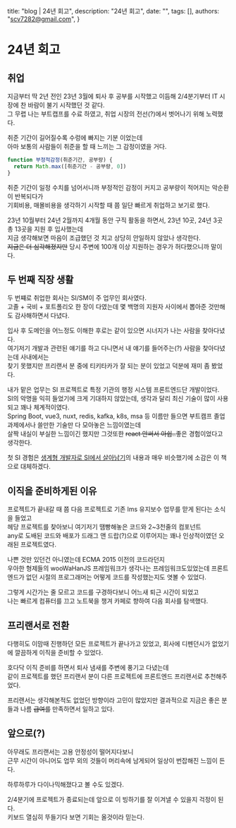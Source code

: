   title: "blog | 24년 회고",
  description: "24년 회고",
  date: "",
  tags: [],
  authors: "scv7282@gmail.com",
}

# 24년 회고

## 취업

지금부터 딱 2년 전인 23년 3월에 퇴사 후 공부를 시작했고 이듬해 2/4분기부터 IT 시장에 찬 바람이 불기 시작했던 것 같다.\
그 무렵 나는 부트캡프를 수료 하였고, 취업 시장의 전선(?)에서 벗어나기 위해 노력했다.

취준 기간이 길어질수록 수렁에 빠지는 기분 이었는데\
아마 보통의 사람들이 취준을 할 때 느끼는 그 감정이였을 거다.

```js
function 부정적감정(취준기간, 공부량) {
  return Math.max([취준기간 - 공부량, 0])
}
```

취준 기간이 일정 수치를 넘어서니까 부정적인 감정이 커지고 공부량이 적어지는 악순환이 반복되다가\
기회비용, 매몰비용을 생각하기 시작할 때 쯤 일단 빠르게 취업하고 보기로 했다.

<MDXImage src="/images/naweb_capture_power.png" width={460} className="m-2" />

23년 10월부터 24년 2월까지 4개월 동안 구직 활동을 하면서, 23년 10곳, 24년 3곳 총 13곳을 지원 후 입사했는데\
지금 생각해보면 마음이 조급했던 것 치고 상당히 안일하지 않았나 생각한다.\
~~지금은 더 심각해졌지만~~ 당시 주변에 100개 이상 지원하는 경우가 허다했으니까 말이다.

## 두 번째 직장 생활

두 번쨰로 취업한 회사는 SI/SM이 주 업무인 회사였다.\
고졸 + 국비 + 포트폴리오 한 장이 다였는데 몇 백명의 지원자 사이에서 뽑아준 것만해도 감사해하면서 다녔다.

입사 후 도메인을 어느정도 이해한 후로는 같이 있으면 시너지가 나는 사람을 찾아다녔다.\
여기저기 개발과 관련된 얘기를 하고 다니면서 내 얘기를 들어주는(?) 사람을 찾아다녔는데 사내에서는\
찾기 못했지만 프리랜서 분 중에 티키타카가 잘 되는 분이 있었고 덕분에 재미 좀 봤었다.

내가 맡은 업무는 SI 프로젝트로 특정 기관의 행정 시스템 프론트엔드단 개발이었다.\
SI의 악명을 익히 들었기에 크게 기대하지 않았는데, 생각과 달리 최신 기술이 많이 사용되고 꽤나 체계적이였다.\
Spring Boot, vue3, nuxt, redis, kafka, k8s, msa 등 이름만 들으면 부트캠프 졸업 과제에서나 쓸만한 기술만 다 모아놓은 느낌이였는데\
살짝 내실이 부실한 느낌이긴 했지만 그것또한 ~~react 안써서 아쉽..~~좋은 경험이었다고 생각한다.

첫 SI 경험은 [생계형 개발자로 SI에서 살아남기](https://www.yes24.com/product/goods/96264038)의 내용과 매우 비슷했기에 소감은 이 책으로 대체하겠다.

## 이직을 준비하게된 이유

프로젝트가 끝내갈 때 쯤 다음 프로젝트로 기존 lms 유지보수 업무를 맏게 된다는 소식을 들었고\
헤당 프로젝트를 찾아보니 여기저기 땜빵해놓은 코드와 2~3천줄의 컴포넌트\
any로 도배된 코드와 배포가 드래그 앤 드랍(?)으로 이루어지는 꽤나 인상적이였던 오래된 프로젝트였다.

나쁜 것만 있던건 아니였는데 ECMA 2015 이전의 코드라던지\
우아한 형제들의 wooWaHanJS 프레임워크가 생각나는 프레임워크도있었는데 프론트엔드가 없던 시절의 프로그래머는 어떻게 코드를 작성했는지도 엿볼 수 있었다.

그렇게 시간가는 줄 모르고 코드를 구경하다보니 어느새 퇴근 시간이 되었고\
나는 빠르게 컴퓨터를 끄고 노트북을 챙겨 카페로 향하여 다음 회사를 탐색했다.

## 프리랜서로 전환

다행히도 이맘때 진행하던 모든 프로젝트가 끝나가고 있었고, 회사에 디펜던시가 없었기에 깔끔하게 이직을 준비할 수 있었다.

호다닥 이직 준비를 하면서 퇴사 냄새를 주변에 풍기고 다녔는데\
같이 프로젝트를 했던 프리랜서 분이 다른 프로젝트에 프론트엔드 프리랜서로 추천해주었다.

프리랜서는 생각해본적도 없었던 방향이라 고민이 많았지만 결과적으로 지금은 좋은 분들과 나름 ~~급여를~~ 만족하면서 일하고 있다.

## 앞으로(?)

아무래도 프리랜서는 고용 안정성이 떨어지다보니\
근무 시간이 아니어도 업무 외의 것들이 머리속에 남게되어 일상이 번잡해진 느낌이 든다.

하루하루가 다이나믹해졌다고 볼 수도 있겠다.

<MDXImage src="/images/today_event.jpeg" width={460} className="m-2" />

2/4분기에 프로젝트가 종료되는데 앞으로 이 빙하기를 잘 이겨낼 수 있을지 걱정이 된다.\
키보드 열심히 뚜들기다 보면 기회는 올것이라 믿는다.
